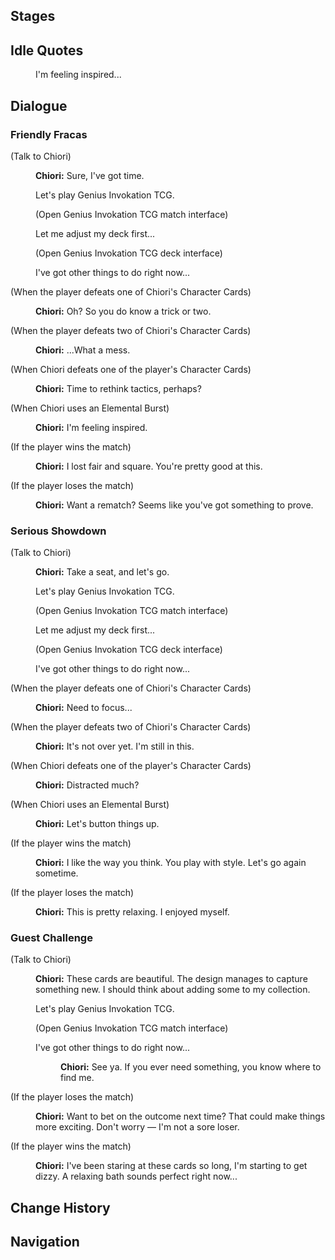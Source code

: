 {{Genius Invokation TCG Character Stages Intro}}

==Stages==
{{Genius Invokation TCG Stages/Detailed}}

==Idle Quotes==
{{Dialogue Start}}
:{{DIcon|Idle}} I'm feeling inspired...
{{Dialogue End}}

==Dialogue==
===Friendly Fracas===
{{Dialogue Start}}
;(Talk to Chiori)
:{{A|vo card chiori invite easy 01.ogg}} '''Chiori:''' Sure, I've got time.
:{{DIcon|TCG}} Let's play Genius Invokation TCG.
:;(Open Genius Invokation TCG match interface)
:{{DIcon}} Let me adjust my deck first...
:;(Open Genius Invokation TCG deck interface)
:{{DIcon}} I've got other things to do right now...

;(When the player defeats one of Chiori's Character Cards)
:{{A|vo card chiori ingame easy 02.ogg}} '''Chiori:''' Oh? So you do know a trick or two.

;(When the player defeats two of Chiori's Character Cards)
:{{A|vo card chiori ingame easy 03.ogg}} '''Chiori:''' ...What a mess.

;(When Chiori defeats one of the player's Character Cards)
:{{A|vo card chiori ingame easy 01.ogg}} '''Chiori:''' Time to rethink tactics, perhaps?

;(When Chiori uses an Elemental Burst)
:{{A|vo card chiori ingame easy 04.ogg}} '''Chiori:''' I'm feeling inspired.

;(If the player wins the match)
:{{A|vo card chiori invite easy 03.ogg}} '''Chiori:''' I lost fair and square. You're pretty good at this.

;(If the player loses the match)
:{{A|vo card chiori invite easy 02.ogg}} '''Chiori:''' Want a rematch? Seems like you've got something to prove.
{{Dialogue End}}

===Serious Showdown===
{{Dialogue Start}}
;(Talk to Chiori)
:{{A|vo card chiori invite hard 01.ogg}} '''Chiori:''' Take a seat, and let's go.
:{{DIcon|TCG}} Let's play Genius Invokation TCG.
:;(Open Genius Invokation TCG match interface)
:{{DIcon}} Let me adjust my deck first...
:;(Open Genius Invokation TCG deck interface)
:{{DIcon}} I've got other things to do right now...

;(When the player defeats one of Chiori's Character Cards)
:{{A|vo card chiori ingame hard 02.ogg}} '''Chiori:''' Need to focus...

;(When the player defeats two of Chiori's Character Cards)
:{{A|vo card chiori ingame hard 03.ogg}} '''Chiori:''' It's not over yet. I'm still in this.

;(When Chiori defeats one of the player's Character Cards)
:{{A|vo card chiori ingame hard 01.ogg}} '''Chiori:''' Distracted much?

;(When Chiori uses an Elemental Burst)
:{{A|vo card chiori ingame hard 04.ogg}} '''Chiori:''' Let's button things up.

;(If the player wins the match)
:{{A|vo card chiori invite hard 03.ogg}} '''Chiori:''' I like the way you think. You play with style. Let's go again sometime.

;(If the player loses the match)
:{{A|vo card chiori invite hard 02.ogg}} '''Chiori:''' This is pretty relaxing. I enjoyed myself.
{{Dialogue End}}

===Guest Challenge===
{{Dialogue Start}}
;(Talk to Chiori)
:{{A|vo card chiori freetalk 01.ogg}} '''Chiori:''' These cards are beautiful. The design manages to capture something new. I should think about adding some to my collection.
:{{DIcon|TCG}} Let's play Genius Invokation TCG.
:;(Open Genius Invokation TCG match interface)
:{{DIcon}} I've got other things to do right now...
::{{A|vo card chiori leave 01.ogg}} '''Chiori:''' See ya. If you ever need something, you know where to find me.

;(If the player loses the match)
:{{A|vo card chiori endofgame win 01.ogg}} '''Chiori:''' Want to bet on the outcome next time? That could make things more exciting. Don't worry &mdash; I'm not a sore loser.

;(If the player wins the match)
:{{A|vo card chiori endofgame fail 01.ogg}} '''Chiori:''' I've been staring at these cards so long, I'm starting to get dizzy. A relaxing bath sounds perfect right now...
{{Dialogue End}}

==Change History==
{{Change History|5.1}}

==Navigation==
{{Genius Invokation TCG Stages Navbox}}